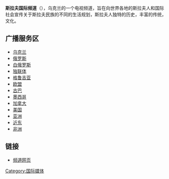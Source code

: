 {{頻道資訊
| 頻道名稱         = 国际斯拉夫频道（SCI）
| 頻道圖片檔案     = SCI_logo.png
| 頻道圖片尺寸     = 200px
| 頻道圖片名稱     = 国际斯拉夫频道（SCI）
| 所屬國家         = {{UKR}}
| 總部所在         = {{UKR}}[[基輔|基輔]]
| 播放地區         = 全球各地
| 開播日期         = 1994年12月14日
| 停播日期         = 
| 收視率           = 
| 收視率調查時間   = 
| 收視率資料來源   = 
| 頻道口號         = 
| 擁有者           = 瓦列里娅 弗拉季米罗夫娜 伊万尼科
| 持股者           = 
| 前頻道名稱       = 
| 被取代名稱       = 
| 集團同類頻道     = 
| 重播服務頻道     = 
| 頻道官方網站     = https://web.archive.org/web/20100313160153/http://www.slav.tv/
| 備註             = 
| 有線電視供應商01 = 
| 有線電視頻道數01 = 
| 有線電視供應商02 = 
| 有線電視頻道數02 = 
| 有線電視供應商03 = 
| 有線電視頻道數03 = 
| 有線電視供應商04 = 
| 有線電視頻道數04 = 
| 有線電視供應商05 = 
| 有線電視頻道數05 = 
| 寬頻電視供應商01 = 
| 寬頻電視頻道數01 = 
| 寬頻電視供應商02 = 
| 寬頻電視頻道數02 = 
|}}
'''斯拉夫国际频道'''（{{lang-uk|Міжнародний слов'янський канал}}），乌克兰的一个电视频道，旨在向世界各地的斯拉夫人和国际社会宣传关于斯拉夫民族的不同的生活规划，斯拉夫人独特的历史，丰富的传统，文化。

== 广播服务区 ==
* [[乌克兰|乌克兰]]
* [[俄罗斯|俄罗斯]]
* [[白俄罗斯|白俄罗斯]]
* [[独联体|独联体]]
* [[格鲁吉亚|格鲁吉亚]]
* [[欧盟|欧盟]]
* [[古巴|古巴]]
* [[墨西哥|墨西哥]]
* [[加拿大|加拿大]]
* [[美国|美国]]
* [[亚洲|亚洲]]
* [[近东|近东]]
* [[非洲|非洲]]

== 链接 ==
*[https://web.archive.org/web/20100313160153/http://www.slav.tv/ 频道网页]

[[Category:国际媒体|Category:国际媒体]]